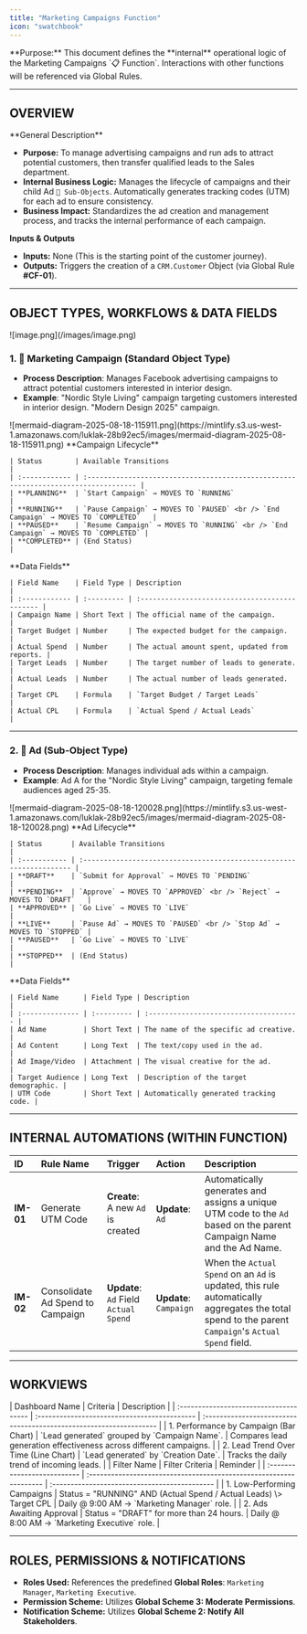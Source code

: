 ```yaml
---
title: "Marketing Campaigns Function"
icon: "swatchbook"
---
```


<Info>
  **Purpose:** This document defines the **internal** operational logic of the Marketing Campaigns `📋 Function`. Interactions with other functions will be referenced via Global Rules.
</Info>

---

## **OVERVIEW**

<Tip>
  **General Description**

  - **Purpose:** To manage advertising campaigns and run ads to attract potential customers, then transfer qualified leads to the Sales department.
  - **Internal Business Logic:** Manages the lifecycle of campaigns and their child Ad `🧊︎ Sub-Objects`. Automatically generates tracking codes (UTM) for each ad to ensure consistency.
  - **Business Impact:** Standardizes the ad creation and management process, and tracks the internal performance of each campaign.
</Tip>

**Inputs & Outputs**

- **Inputs:** None (This is the starting point of the customer journey).
- **Outputs:** Triggers the creation of a `CRM.Customer` Object (via Global Rule **#CF-01**).

---

## **OBJECT TYPES, WORKFLOWS & DATA FIELDS**

<Frame>
  ![image.png](/images/image.png)
</Frame>

### **1. 🧊 Marketing Campaign (Standard Object Type)**

- **Process Description**: Manages Facebook advertising campaigns to attract potential customers interested in interior design.
- **Example**: "Nordic Style Living" campaign targeting customers interested in interior design. "Modern Design 2025" campaign.

<Tabs>
  <Tab title="Workflow Diagram">
    <Frame>
      ![mermaid-diagram-2025-08-18-115911.png](https://mintlify.s3.us-west-1.amazonaws.com/luklak-28b92ec5/images/mermaid-diagram-2025-08-18-115911.png)
    </Frame>
  </Tab>
  <Tab title="Status Details">
    **Campaign Lifecycle**

    | Status        | Available Transitions                                                               |
    | :------------ | :---------------------------------------------------------------------------------- |
    | **PLANNING**  | `Start Campaign` → MOVES TO `RUNNING`                                               |
    | **RUNNING**   | `Pause Campaign` → MOVES TO `PAUSED` <br /> `End Campaign` → MOVES TO `COMPLETED`   |
    | **PAUSED**    | `Resume Campaign` → MOVES TO `RUNNING` <br /> `End Campaign` → MOVES TO `COMPLETED` |
    | **COMPLETED** | (End Status)                                                                        |
  </Tab>
  <Tab title="Data Fields">
    **Data Fields**

    | Field Name    | Field Type | Description                                    |
    | :------------ | :--------- | :--------------------------------------------- |
    | Campaign Name | Short Text | The official name of the campaign.             |
    | Target Budget | Number     | The expected budget for the campaign.          |
    | Actual Spend  | Number     | The actual amount spent, updated from reports. |
    | Target Leads  | Number     | The target number of leads to generate.        |
    | Actual Leads  | Number     | The actual number of leads generated.          |
    | Target CPL    | Formula    | `Target Budget / Target Leads`                 |
    | Actual CPL    | Formula    | `Actual Spend / Actual Leads`                  |
  </Tab>
</Tabs>

---

### **2. 🧊︎ Ad (Sub-Object Type)**

- **Process Description**: Manages individual ads within a campaign.
- **Example**: Ad A for the "Nordic Style Living" campaign, targeting female audiences aged 25-35.

<Tabs>
  <Tab title="Workflow Diagram">
    <Frame>
      ![mermaid-diagram-2025-08-18-120028.png](https://mintlify.s3.us-west-1.amazonaws.com/luklak-28b92ec5/images/mermaid-diagram-2025-08-18-120028.png)
    </Frame>
  </Tab>
  <Tab title="Status Details">
    **Ad Lifecycle**

    | Status       | Available Transitions                                                |
    | :----------- | :------------------------------------------------------------------- |
    | **DRAFT**    | `Submit for Approval` → MOVES TO `PENDING`                           |
    | **PENDING**  | `Approve` → MOVES TO `APPROVED` <br /> `Reject` → MOVES TO `DRAFT`   |
    | **APPROVED** | `Go Live` → MOVES TO `LIVE`                                          |
    | **LIVE**     | `Pause Ad` → MOVES TO `PAUSED` <br /> `Stop Ad` → MOVES TO `STOPPED` |
    | **PAUSED**   | `Go Live` → MOVES TO `LIVE`                                          |
    | **STOPPED**  | (End Status)                                                         |
  </Tab>
  <Tab title="Data Fields">
    **Data Fields**

    | Field Name      | Field Type | Description                            |
    | :-------------- | :--------- | :------------------------------------- |
    | Ad Name         | Short Text | The name of the specific ad creative.  |
    | Ad Content      | Long Text  | The text/copy used in the ad.          |
    | Ad Image/Video  | Attachment | The visual creative for the ad.        |
    | Target Audience | Long Text  | Description of the target demographic. |
    | UTM Code        | Short Text | Automatically generated tracking code. |
  </Tab>
</Tabs>

---

## **INTERNAL AUTOMATIONS (WITHIN FUNCTION)**

| ID        | Rule Name                        | Trigger                               | Action                 | Description                                                                                                                                        |
| :-------- | :------------------------------- | :------------------------------------ | :--------------------- | :------------------------------------------------------------------------------------------------------------------------------------------------- |
| **IM-01** | Generate UTM Code                | **Create**: A new `Ad` is created     | **Update**: `Ad`       | Automatically generates and assigns a unique UTM code to the `Ad` based on the parent Campaign Name and the Ad Name.                               |
| **IM-02** | Consolidate Ad Spend to Campaign | **Update**: `Ad` Field `Actual Spend` | **Update**: `Campaign` | When the `Actual Spend` on an `Ad` is updated, this rule automatically aggregates the total spend to the parent `Campaign`'s `Actual Spend` field. |

---

## **WORKVIEWS**

<Tabs>
  <Tab title="Dashboards">
    | Dashboard Name                         | Criteria                                     | Description                                                        |
    | :------------------------------------- | :------------------------------------------- | :----------------------------------------------------------------- |
    | 1. Performance by Campaign (Bar Chart) | `Lead generated` grouped by `Campaign Name`. | Compares lead generation effectiveness across different campaigns. |
    | 2. Lead Trend Over Time (Line Chart)   | `Lead generated` by `Creation Date`.         | Tracks the daily trend of incoming leads.                          |
  </Tab>
  <Tab title="Filters">
    | Filter Name                 | Filter Criteria                                                    | Reminder                                      |
    | :-------------------------- | :----------------------------------------------------------------- | :-------------------------------------------- |
    | 1. Low-Performing Campaigns | Status = "RUNNING" AND (Actual Spend / Actual Leads) \> Target CPL | Daily @ 9:00 AM → `Marketing Manager` role.   |
    | 2. Ads Awaiting Approval    | Status = "DRAFT" for more than 24 hours.                           | Daily @ 8:00 AM → `Marketing Executive` role. |
  </Tab>
</Tabs>

---

## **ROLES, PERMISSIONS & NOTIFICATIONS**

- **Roles Used:** References the predefined **Global Roles**: `Marketing Manager`, `Marketing Executive`.
- **Permission Scheme:** Utilizes **Global Scheme 3: Moderate Permissions**.
- **Notification Scheme:** Utilizes **Global Scheme 2: Notify All Stakeholders**.